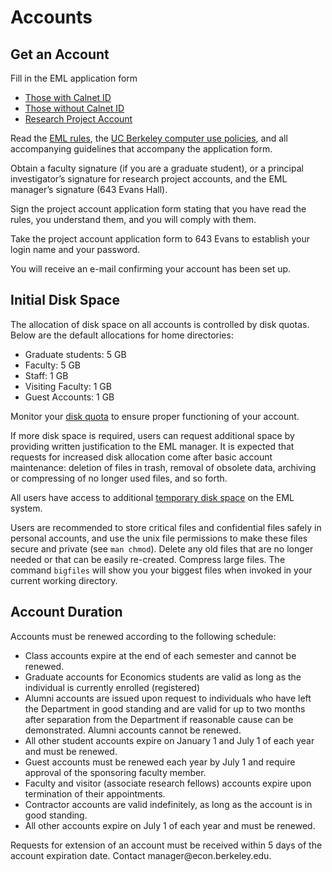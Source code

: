 # Accounts

## Get an Account

Fill in the EML application form

- [Those with Calnet ID](https://eml.berkeley.edu/account)
- [Those without Calnet ID](https://docs.google.com/a/berkeley.edu/forms/d/1loDJ_f7pX8ZefIDqDFZNXSqBWyCKQ1QjL10aUj3cJTs)
- [Research Project Account](forms/projectapp.pdf)

Read the [EML rules](rules.qmd), the [UC Berkeley computer use
policies](http://cio.berkeley.edu/policies.html), and all accompanying
guidelines that accompany the application form.

Obtain a faculty signature (if you are a graduate student), or a
principal investigator's signature for research project accounts, and
the EML manager's signature (643 Evans Hall).

Sign the project account application form stating that you have read the
rules, you understand them, and you will comply with them.

Take the project account application form to 643 Evans to establish your
login name and your password.

You will receive an e-mail confirming your account has been set up.

## Initial Disk Space

The allocation of disk space on all accounts is controlled by disk
quotas. Below are the default allocations for home directories:

 - Graduate students: 5 GB
 - Faculty: 5 GB
 - Staff: 1 GB
 - Visiting Faculty: 1 GB
 - Guest Accounts: 1 GB

Monitor your [disk quota](disk-quota.qmd) to ensure proper functioning of your
account.

If more disk space is required, users can request additional space by
providing written justification to the EML manager. It is expected that
requests for increased disk allocation come after basic account
maintenance: deletion of files in trash, removal of obsolete data,
archiving or compressing of no longer used files, and so forth.

All users have access to additional [temporary disk space](temp-space.qmd) on
the EML system.

Users are recommended to store critical files and confidential files
safely in personal accounts, and use the unix file permissions to make
these files secure and private (see `man chmod`). Delete any old files
that are no longer needed or that can be easily re-created. Compress
large files. The command `bigfiles` will show you your biggest files
when invoked in your current working directory.

## Account Duration

Accounts must be renewed according to the following schedule:

 - Class accounts expire at the end of each semester and cannot be
   renewed.
 - Graduate accounts for Economics students are valid as long as the
   individual is currently enrolled (registered)
 - Alumni accounts are issued upon request to individuals who have left
   the Department in good standing and are valid for up to two months
   after separation from the Department if reasonable cause can be
   demonstrated. Alumni accounts cannot be renewed.
 - All other student accounts expire on January 1 and July 1 of each
   year and must be renewed.
 - Guest accounts must be renewed each year by July 1 and require
   approval of the sponsoring faculty member.
 - Faculty and visitor (associate research fellows) accounts expire
   upon termination of their appointments.
 - Contractor accounts are valid indefinitely, as long as the account
   is in good standing.
 - All other accounts expire on July 1 of each year and must be
   renewed.

Requests for extension of an account must be received within 5 days of the
account expiration date. Contact manager@econ.berkeley.edu.
